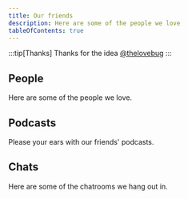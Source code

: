 ```yaml
---
title: Our friends
description: Here are some of the people we love
tableOfContents: true
---
```


:::tip[Thanks]
Thanks for the idea [@thelovebug](https://twitter.com/thelovebug)
:::

## People

Here are some of the people we love.

<CardGrid>
  <LinkCard
    title="George Doscher"
    description="Fearless leader of Tech and Coffee"
    href="https://sites.google.com/site/geospart/home"
  />
  <LinkCard
    title="Chris Jenkins"
    description="Critical thinking with Chris"
    href="https://empathyx.net/"
  />
  <LinkCard
    title="Chris from Canada"
    description="Twitch streamer and host of Insomnia Radio Canada"
    href="https://www.twitch.tv/chris_from_canada"
  />
  <LinkCard
    title="Ciarán Ainsworth"
    description="The original Tech and Coffee baby"
    href="https://sporiff.dev"
  />
  <LinkCard
    title="Moss Bliss"
    description="Host of the mintCast"
    href="https://peacefulhippo.info/"
  />
</CardGrid>

## Podcasts

Please your ears with our friends' podcasts.

<CardGrid>
  <LinkCard
    title="The Bugcast"
    description="Music & chat from South Yorkshire in the UK"
    href="https://thebugcast.org/"
  />
  <LinkCard
    title="Distrohoppers' Digest"
    description="Three blokes who love Linux and trying out new stuff"
    href="https://distrohoppersdigest.blogspot.com/"
  />
  <LinkCard
    title="Full Circle Magazine"
    description="The independent magazine for the Ubuntu Linux community"
    href="https://fullcirclemagazine.org/podcast/"
  />
  <LinkCard
    title="Grow and Graze"
    description="Learn about farming, gardening, horticulture, and more."
    href="https://go.ncsu.edu/growandgraze"
  />
  <LinkCard
    title="Insomnia Radio Canada"
    description="Kill your FM"
    href="https://insomniaradio.net/category/ir-regional/ir-canada/"
  />
  <LinkCard
    title="Linux Lads"
    description="Four Linux users who like to talk about it. A lot."
    href="https://linuxlads.com/"
  />
  <LinkCard
    title="mintCast"
    description="The podcast by the Linux Mint community for all users of Linux"
    href="https://mintcast.org/"
  />
  <LinkCard
    title="Morning Mana"
    description="A Monday-Friday devotional podcast"
    href="https://www.spreaker.com/user/blueridgebruce"
  />
  <LinkCard
    title="Tea, Earl Grey, Hot"
    description="An unofficial Star Trek podcast, from the Other Side Podcast Network"
    href="https://teaearlgreyhot.org/"
  />
  <LinkCard
    title="Tuxjam"
    description="Mixing Open Source with Creative Commons goodness"
    href="https://tuxjam.otherside.network/"
  />
</CardGrid>

## Chats

Here are some of the chatrooms we hang out in.

<CardGrid>
  <LinkCard
    title="The Bugcast"
    description="Music & chat from South Yorkshire in the UK"
    href="https://t.me/joinchat/AAAAAAEjuukGMN_wFVSdfQ"
  />
  <LinkCard
    title="Insomnia Radio Canada"
    description="Kill your FM"
    href="https://t.me/joinchat/DME5VBWKR8mj0whoHriyLw"
  />
  <LinkCard
    title="Linux Lads"
    description="Four Linux users who like to talk about it. A lot."
    href="https://t.me/linuxlads"
  />
  <LinkCard
    title="Tuxjam"
    description="Mixing Open Source with Creative Commons goodness"
    href="https://t.me/podcrawl2021"
  />
</CardGrid>
